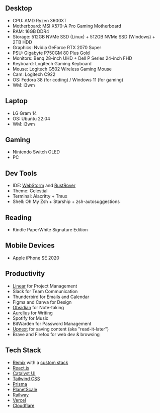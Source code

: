 ## Desktop

-   CPU: AMD Ryzen 3600XT
-   Motherboard: MSI X570-A Pro Gaming Motherboard
-   RAM: 16GB DDR4
-   Storage: 512GB NVMe SSD (Linux) + 512GB NVMe SSD (Windows) + 2TB HDD
-   Graphics: Nvidia GeForce RTX 2070 Super
-   PSU: Gigabyte P750GM 80 Plus Gold
-   Monitors: Benq 28-inch UHD + Dell P Series 24-inch FHD
-   Keyboard: Logitech Gaming Keyboard
-   Mouse: Logitech G502 Wireless Gaming Mouse
-   Cam: Logitech C922
-   OS: Fedora 38 (for coding) / Windows 11 (for gaming)
-   WM: i3wm

## Laptop

-   LG Gram 14
-   OS: Ubuntu 22.04
-   WM: i3wm

## Gaming

-   Nintendo Switch OLED
-   PC

## Dev Tools

-   IDE: [WebStorm](https://www.jetbrains.com/webstorm/) and [RustRover](https://www.jetbrains.com/rust/)
-   Theme: Celestial
-   Terminal: Alacritty + Tmux
-   Shell: Oh My Zsh + Starship + zsh-autosuggestions

## Reading

-   Kindle PaperWhite Signature Edition

## Mobile Devices

-   Apple iPhone SE 2020

## Productivity

-   [Linear](https://linear.app/) for Project Management
-   Slack for Team Communication
-   Thunderbird for Emails and Calendar
-   Figma and Canva for Design
-   [Obsidian](https://obsidian.md/) for Note-taking
-   [Aurelius](https://aurelius.ink/) for Writing
-   Spotify for Music
-   BitWarden for Password Management
-   [Upnext](https://getupnext.com) for saving content (aka "read-it-later")
-   Brave and Firefox for web dev & browsing

## Tech Stack

-   [Remix](https://remix.run/) with a [custom stack](https://github.com/i4o-oss/synthwave-stack)
-   [React.js](https://react.dev/)
-   [Catalyst UI](https://catalyst-ui.com/)
-   [Tailwind CSS](https://tailwindcss.com/)
-   [Prisma](https://prisma.io/)
-   [PlanetScale](https://planetscale.com/)
-   [Railway](https://railway.app/)
-   [Vercel](https://vercel.com/)
-   [Cloudflare](https://cloudflare.com/)

